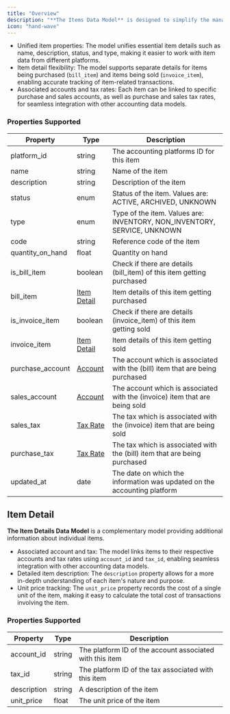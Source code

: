 ```yaml
---
title: "Overview"
description: "**The Items Data Model** is designed to simplify the management and retrieval of item-related information across various accounting platforms. "
icon: "hand-wave"
---
```


* Unified item properties: The model unifies essential item details such as name, description, status, and type, making it easier to work with item data from different platforms.
* Item detail flexibility: The model supports separate details for items being purchased (`bill_item`) and items being sold (`invoice_item`), enabling accurate tracking of item-related transactions.
* Associated accounts and tax rates: Each item can be linked to specific purchase and sales accounts, as well as purchase and sales tax rates, for seamless integration with other accounting data models.

  
### Properties Supported

| Property           | Type                                   | Description                                                                   |
| ------------------ | -------------------------------------- | ----------------------------------------------------------------------------- |
| platform\_id       | string                                 | The accounting platforms ID for this item                                     |
| name               | string                                 | Name of the item                                                              |
| description        | string                                 | Description of the item                                                       |
| status             | enum                                   | Status of the item. Values are: ACTIVE, ARCHIVED, UNKNOWN                     |
| type               | enum                                   | Type of the item. Values are: INVENTORY, NON\_INVENTORY, SERVICE, UNKNOWN     |
| code               | string                                 | Reference code of the item                                                    |
| quantity\_on\_hand | float                                  | Quantity on hand                                                              |
| is\_bill\_item     | boolean                                | Check if there are details (bill\_item) of this item getting purchased        |
| bill\_item         | [Item Detail](/docs/items#item-detail) | Item details of this item getting purchased                                   |
| is\_invoice\_item  | boolean                                | Check if there are details (invoice\_item) of this item getting sold          |
| invoice\_item      | [Item Detail](/docs/items#item-detail) | Item details of this item getting sold                                        |
| purchase\_account  | [Account](/docs/accounts)              | The account which is associated with the (bill) item that are being purchased |
| sales\_account     | [Account](/docs/accounts)              | The account which is associated with the (invoice) item that are being sold   |
| sales\_tax         | [Tax Rate](/docs/tax-rates)            | The tax which is associated with the (invoice) item that are being sold       |
| purchase\_tax      | [Tax Rate](/docs/tax-rates)            | The tax which is associated with the (bill) item that are being purchased     |
| updated\_at        | date                                   | The date on which the information was updated on the accounting platform      |

  
## Item Detail

**The Item Details Data Model** is a complementary model providing additional information about individual items.

* Associated account and tax: The model links items to their respective accounts and tax rates using `account_id` and `tax_id`, enabling seamless integration with other accounting data models.
* Detailed item description: The `description` property allows for a more in-depth understanding of each item's nature and purpose.
* Unit price tracking: The `unit_price` property records the cost of a single unit of the item, making it easy to calculate the total cost of transactions involving the item.

  
### Properties Supported

| Property    | Type   | Description                                              |
| ----------- | ------ | -------------------------------------------------------- |
| account\_id | string | The platform ID of the account associated with this item |
| tax\_id     | string | The platform ID of the tax associated with this item     |
| description | string | A description of the item                                |
| unit\_price | float  | The unit price of the item                               |